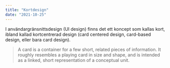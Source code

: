 ```yaml
---
title: "Kortdesign"
date: "2021-10-25"
---
```


I användargränsnittsdesign (UI design) finns det ett koncept som kallas kort, ibland kallad kortcentrerad design (card centered design, card-based design, eller bara card design).

> A card is a container for a few short, related pieces of information. It roughly resembles a playing card in size and shape, and is intended as a linked, short representation of a conceptual unit.
